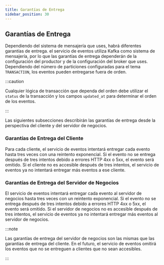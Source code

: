 ```yaml
---
title: Garantías de Entrega
sidebar_position: 30
---
```


## Garantías de Entrega

Dependiendo del sistema de mensajería que uses, habrá diferentes garantías de entrega. el servicio de eventos utiliza Kafka como sistema de mensajería, por lo que las garantías de entrega dependerán de la configuración del productor y de la configuración del broker que uses. Dependiendo del número de particiones configuradas para el tema `TRANSACTION`, los eventos pueden entregarse fuera de orden.

:::caution

Cualquier lógica de transacción que dependa del orden debe utilizar el `status` de la transacción y los campos `updated_at` para determinar el orden de los eventos.

:::

Las siguientes subsecciones describirán las garantías de entrega desde la perspectiva del cliente y del servidor de negocios.

### Garantías de Entrega del Cliente

Para cada cliente, el servicio de eventos intentará entregar cada evento hasta tres veces con una reintento exponencial. Si el evento no se entrega después de tres intentos debido a errores HTTP 4xx o 5xx, el evento será omitido. Si el cliente no es accesible después de tres intentos, el servicio de eventos ya no intentará entregar más eventos a ese cliente.

### Garantías de Entrega del Servidor de Negocios

El servicio de eventos intentará entregar cada evento al servidor de negocios hasta tres veces con un reintento exponencial. Si el evento no se entrega después de tres intentos debido a errores HTTP 4xx o 5xx, el evento será omitido. Si el servidor de negocios no es accesible después de tres intentos, el servicio de eventos ya no intentará entregar más eventos al servidor de negocios.

:::note

Las garantías de entrega del servidor de negocios son las mismas que las garantías de entrega del cliente. En el futuro, el servicio de eventos omitirá los eventos que no se entreguen a clientes que no sean accesibles.

:::
